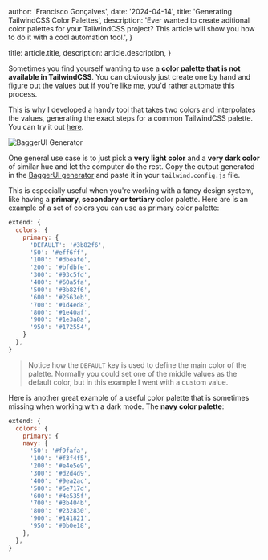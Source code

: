 
  author: 'Francisco Gonçalves',
  date: '2024-04-14',
  title: 'Generating TailwindCSS Color Palettes',
  description:
    'Ever wanted to create aditional color palettes for your TailwindCSS project? This article will show you how to do it with a cool automation tool.',
}

  title: article.title,
  description: article.description,
}


Sometimes you find yourself wanting to use a **color palette that is not available in TailwindCSS**. You can obviously just create one by hand and figure out the values but if you're like me, you'd rather automate this process.

This is why I developed a handy tool that takes two colors and interpolates the values, generating the exact steps for a common TailwindCSS palette. You can try it out [here](https://bagger-ui.vercel.app/generator).

![BaggerUI Generator](https://i.imgur.com/C99bj6w.png)

One general use case is to just pick a **very light color** and a **very dark color** of similar hue and let the computer do the rest. Copy the output generated in the [BaggerUI generator](https://bagger-ui.vercel.app/generator) and paste it in your `tailwind.config.js` file.

This is especially useful when you're working with a fancy design system, like having a **primary, secondary or tertiary** color palette. Here are is an example of a set of colors you can use as primary color palette:

```js
extend: {
  colors: {
    primary: {
      'DEFAULT': '#3b82f6',
      '50': '#eff6ff',
      '100': '#dbeafe',
      '200': '#bfdbfe',
      '300': '#93c5fd',
      '400': '#60a5fa',
      '500': '#3b82f6',
      '600': '#2563eb',
      '700': '#1d4ed8',
      '800': '#1e40af',
      '900': '#1e3a8a',
      '950': '#172554',
    }
  },
}
```

> Notice how the `DEFAULT` key is used to define the main color of the palette. Normally you could set one of the middle values as the default color, but in this example I went with a custom value.

Here is another great example of a useful color palette that is sometimes missing when working with a dark mode. The **navy color palette**:

```js
extend: {
  colors: {
    primary: {
    navy: {
      '50': '#f9fafa',
      '100': '#f3f4f5',
      '200': '#e4e5e9',
      '300': '#d2d4d9',
      '400': '#9ea2ac',
      '500': '#6e717d',
      '600': '#4e535f',
      '700': '#3b404b',
      '800': '#232830',
      '900': '#141821',
      '950': '#0b0e18',
    },
  },
}
```
